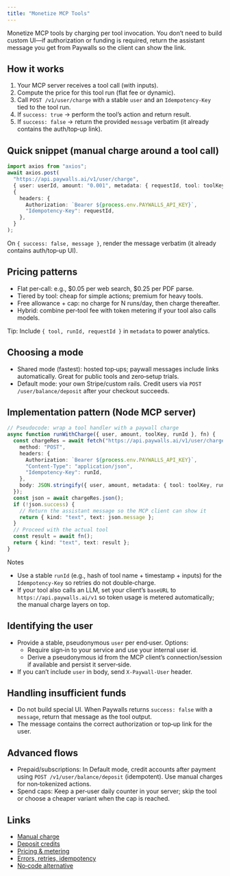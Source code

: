 ```yaml
---
title: "Monetize MCP Tools"
---
```


Monetize MCP tools by charging per tool invocation. You don’t need to build custom UI—if authorization or funding is required, return the assistant message you get from Paywalls so the client can show the link.

## How it works

1. Your MCP server receives a tool call (with inputs).
2. Compute the price for this tool run (flat fee or dynamic).
3. Call `POST /v1/user/charge` with a stable `user` and an `Idempotency-Key` tied to the tool run.
4. If `success: true` → perform the tool’s action and return result.
5. If `success: false` → return the provided `message` verbatim (it already contains the auth/top‑up link).

## Quick snippet (manual charge around a tool call)

```ts
import axios from "axios";
await axios.post(
  "https://api.paywalls.ai/v1/user/charge",
  { user: userId, amount: "0.001", metadata: { requestId, tool: toolKey } },
  {
    headers: {
      Authorization: `Bearer ${process.env.PAYWALLS_API_KEY}`,
      "Idempotency-Key": requestId,
    },
  }
);
```

On `{ success: false, message }`, render the message verbatim (it already contains auth/top‑up UI).

## Pricing patterns

- Flat per‑call: e.g., $0.05 per web search, $0.25 per PDF parse.
- Tiered by tool: cheap for simple actions; premium for heavy tools.
- Free allowance + cap: no charge for N runs/day, then charge thereafter.
- Hybrid: combine per‑tool fee with token metering if your tool also calls models.

Tip: Include `{ tool, runId, requestId }` in `metadata` to power analytics.

## Choosing a mode

- Shared mode (fastest): hosted top‑ups; paywall messages include links automatically. Great for public tools and zero‑setup trials.
- Default mode: your own Stripe/custom rails. Credit users via `POST /user/balance/deposit` after your checkout succeeds.

## Implementation pattern (Node MCP server)

```ts
// Pseudocode: wrap a tool handler with a paywall charge
async function runWithCharge({ user, amount, toolKey, runId }, fn) {
  const chargeRes = await fetch("https://api.paywalls.ai/v1/user/charge", {
    method: "POST",
    headers: {
      Authorization: `Bearer ${process.env.PAYWALLS_API_KEY}`,
      "Content-Type": "application/json",
      "Idempotency-Key": runId,
    },
    body: JSON.stringify({ user, amount, metadata: { tool: toolKey, runId } }),
  });
  const json = await chargeRes.json();
  if (!json.success) {
    // Return the assistant message so the MCP client can show it
    return { kind: "text", text: json.message };
  }
  // Proceed with the actual tool
  const result = await fn();
  return { kind: "text", text: result };
}
```

Notes

- Use a stable `runId` (e.g., hash of tool name + timestamp + inputs) for the `Idempotency-Key` so retries do not double‑charge.
- If your tool also calls an LLM, set your client’s `baseURL` to `https://api.paywalls.ai/v1` so token usage is metered automatically; the manual charge layers on top.

## Identifying the user

- Provide a stable, pseudonymous `user` per end‑user. Options:
  - Require sign‑in to your service and use your internal user id.
  - Derive a pseudonymous id from the MCP client’s connection/session if available and persist it server‑side.
- If you can’t include `user` in body, send `X‑Paywall‑User` header.

## Handling insufficient funds

- Do not build special UI. When Paywalls returns `success: false` with a `message`, return that message as the tool output.
- The message contains the correct authorization or top‑up link for the user.

## Advanced flows

- Prepaid/subscriptions: In Default mode, credit accounts after payment using `POST /v1/user/balance/deposit` (idempotent). Use manual charges for non‑tokenized actions.
- Spend caps: Keep a per‑user daily counter in your server; skip the tool or choose a cheaper variant when the cap is reached.

## Links

- [Manual charge](/api-reference/user/charge/post)
- [Deposit credits](/api-reference/user/balance/deposit/post)
- [Pricing & metering](/core-concepts/pricing-metering)
- [Errors, retries, idempotency](/more/errors-limits-reliability)
- [No‑code alternative](/how-to-guides/no-code-zapier-n8n-flows)
